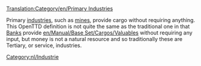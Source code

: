 [[Translation:Category/en/Primary Industries]]

Primary [[en/Manual/Industries|industries]], such as [[en/Manual/Base Set/Industries/Coal Mine|mines]], provide cargo without requiring anything.  This OpenTTD definition is not quite the same as the traditional one in that [[en/Manual/Base Set/Industries/Bank|Banks]] provide [[en/Manual/Base Set/Cargos/Valuables]] without requiring any input, but money is not a natural resource and so traditionally these are Tertiary, or service, industries.

[[Category:nl/Industrie]]